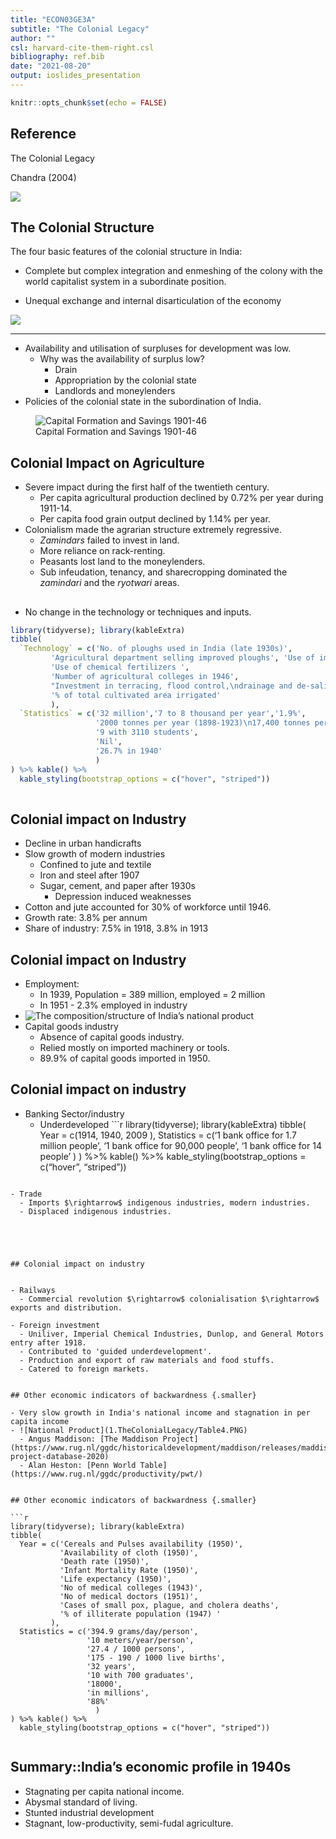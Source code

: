 ```yaml
---
title: "ECON03GE3A"  
subtitle: "The Colonial Legacy"
author: ""
csl: harvard-cite-them-right.csl
bibliography: ref.bib
date: "2021-08-20"
output: ioslides_presentation
---
```


```r
knitr::opts_chunk$set(echo = FALSE)
```

## Reference 

The Colonial Legacy 

Chandra (2004)

![](https://books.google.com/books/publisher/content/images/frontcover/DgESBQAAQBAJ?fife=w200-h300)



## The Colonial Structure {.smaller }

The four basic features of the colonial structure in India:

- Complete but complex integration and enmeshing of the colony with the world capitalist system in a subordinate position.

- Unequal exchange and internal disarticulation of the economy 

![](1.TheColonialLegacy/Table1.PNG)


---


- Availability and utilisation of surpluses for development was low. 
  - Why was the availability of surplus low?
    - Drain
    - Appropriation by the colonial state
    - Landlords and moneylenders
      
- Policies of the colonial state in the subordination of India.

![Capital Formation and Savings 1901-46](1.TheColonialLegacy/Table2.PNG)





## Colonial Impact on Agriculture {.smaller }

- Severe impact during the first half of the twentieth century.
  - Per capita agricultural production declined by 0.72% per year during 1911-14.
  - Per capita food grain output declined by 1.14% per year.

- Colonialism made the agrarian structure extremely regressive.
  - *Zamindars* failed to invest in land.
  - More reliance on rack-renting.
  - Peasants lost land to the moneylenders.
  - Sub infeudation, tenancy, and sharecropping dominated the *zamindari* and the *ryotwari* areas.
  
  
## {.smaller}


- No change in the technology or techniques and inputs.
```r
library(tidyverse); library(kableExtra)
tibble(
  `Technology` = c('No. of ploughs used in India (late 1930s)',
         'Agricultural department selling improved ploughs', 'Use of improved seeds (1922-23)',
         'Use of chemical fertilizers ',
         'Number of agricultural colleges in 1946',
         "Investment in terracing, flood control,\ndrainage and de-salinization of soil",
         '% of total cultivated area irrigated'
         ), 
  `Statistics` = c('32 million','7 to 8 thousand per year','1.9%',
                   '2000 tonnes per year (1898-1923)\n17,400 tonnes per year (1919-24)',
                   '9 with 3110 students',
                   'Nil',
                   '26.7% in 1940'
                   )
) %>% kable() %>% 
  kable_styling(bootstrap_options = c("hover", "striped"))
  
```


## Colonial impact on Industry

- Decline in urban handicrafts
- Slow growth of modern industries
  - Confined to jute and textile
  - Iron and steel after 1907
  - Sugar, cement, and paper after 1930s
    - Depression induced weaknesses
- Cotton and jute accounted for 30% of workforce until 1946.
- Growth rate: 3.8% per annum
- Share of industry: 7.5% in 1918, 3.8% in 1913


## Colonial impact on Industry {.smaller}

- Employment:
  - In 1939, Population = 389 million, employed  = 2 million
  - In 1951 - 2.3% employed in industry
- ![The composition/structure of India's national product](1.TheColonialLegacy/Table3.PNG)   
- Capital goods industry
  - Absence of capital goods industry.
  - Relied mostly on imported machinery or tools.
  - 89.9% of capital goods imported in 1950.
  
  
## Colonial impact on industry {.smaller}

- Banking Sector/industry
  - Underdeveloped
```r
library(tidyverse); library(kableExtra)
tibble(
  Year = c(1914, 1940, 2009
         ), 
  Statistics = c('1 bank office for 1.7 million people',
                 '1 bank office for 90,000 people',
                 '1 bank office for 14 people'
                   )
) %>% kable() %>% 
  kable_styling(bootstrap_options = c("hover", "striped"))
  
```

- Trade
  - Imports $\rightarrow$ indigenous industries, modern industries.
  - Displaced indigenous industries.





## Colonial impact on industry


- Railways
  - Commercial revolution $\rightarrow$ colonialisation $\rightarrow$ exports and distribution.
  
- Foreign investment
  - Uniliver, Imperial Chemical Industries, Dunlop, and General Motors entry after 1918.
  - Contributed to 'guided underdevelopment'.
  - Production and export of raw materials and food stuffs.
  - Catered to foreign markets.
  

## Other economic indicators of backwardness {.smaller}

- Very slow growth in India's national income and stagnation in per capita income 
- ![National Product](1.TheColonialLegacy/Table4.PNG)
  - Angus Maddison: [The Maddison Project](https://www.rug.nl/ggdc/historicaldevelopment/maddison/releases/maddison-project-database-2020)
  - Alan Heston: [Penn World Table](https://www.rug.nl/ggdc/productivity/pwt/)


## Other economic indicators of backwardness {.smaller}

```r
library(tidyverse); library(kableExtra)
tibble(
  Year = c('Cereals and Pulses availability (1950)',
           'Availability of cloth (1950)',
           'Death rate (1950)',
           'Infant Mortality Rate (1950)',
           'Life expectancy (1950)',
           'No of medical colleges (1943)',
           'No of medical doctors (1951)',
           'Cases of small pox, plague, and cholera deaths',
           '% of illiterate population (1947) '
         ), 
  Statistics = c('394.9 grams/day/person',
                 '10 meters/year/person',
                 '27.4 / 1000 persons',
                 '175 - 190 / 1000 live births',
                 '32 years',
                 '10 with 700 graduates',
                 '18000',
                 'in millions',
                 '88%'
                   )
) %>% kable() %>% 
  kable_styling(bootstrap_options = c("hover", "striped"))
  
```


## Summary::India's economic profile in 1940s

- Stagnating per capita national income.
- Abysmal standard of living.
- Stunted industrial development
- Stagnant, low-productivity, semi-fudal agriculture.

